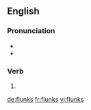 ==English==

===Pronunciation===
* {{IPA|/flʌŋks/|lang=en}}
* {{rhymes|ʌŋks|lang=en}}

===Verb===
{{head|en}}

# {{en-third-person singular of|flunk}}

[[de:flunks]]
[[fr:flunks]]
[[vi:flunks]]